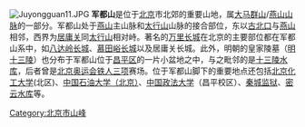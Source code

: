[[File:Juyongguan11.JPG|thumb]]
'''军都山'''是位于[[北京|北京]]市北郊的重要山地，属[[大马群山|大马群山]]/[[燕山山脉|燕山山脉]]的一部分。军都山处于[[燕山|燕山]]主山脉和[[太行山|太行山]]山脉的接合部位，东以[[古北口|古北口]]与[[燕山|燕山]]相邻，西界为[[居庸关|居庸关]]同[[太行山|太行山]]相对峙。著名的[[长城|万里长城]]在北京的主要部位都在军都山系中，如[[八达岭|八达岭长城]]、[[慕田峪长城|慕田峪长城]]以及居庸关长城。此外，明朝的皇家陵墓（[[明十三陵|明十三陵]]）也分布于军都山位于[[昌平区|昌平区]]的一片小盆地之中，与之毗邻的是[[十三陵水库|十三陵水库]]，后者曾是[[2008年夏季奥林匹克运动会|北京奥运会]][[三项全能|铁人三项]]赛场。位于军都山脚下的重要地点还包括[[北京化工大学|北京化工大学]](北区)、[[中国石油大学（北京）|中国石油大学（北京）]]、[[中国政法大学|中国政法大学]]（昌平校区）、[[秦城监狱|秦城监狱]]、[[密云水库|密云水库]]等。
{{geo-stub}}
{{北京小作品}}
<!-- 本調用由 {{subst:Uncategorized/auto}} 自動產生。 -->
[[Category:北京市山峰|Category:北京市山峰]]